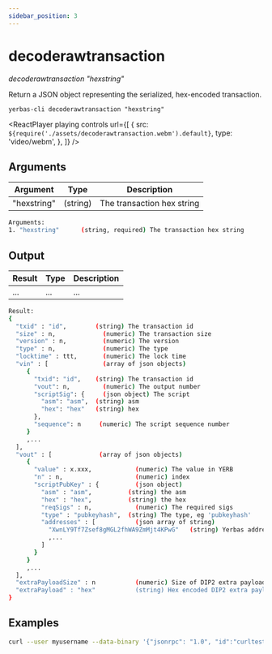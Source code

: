 ```yaml
---
sidebar_position: 3
---
```



# decoderawtransaction

_decoderawtransaction "hexstring"_

Return a JSON object representing the serialized, hex-encoded transaction.

`yerbas-cli decoderawtransaction "hexstring"`

<ReactPlayer
  playing
  controls
  url={[
    {
      src: `${require('./assets/decoderawtransaction.webm').default}`,
      type: 'video/webm',
    },
  ]}
/>

## Arguments

| Argument    | Type     | Description                |
| ----------- | -------- | -------------------------- |
| "hexstring" | (string) | The transaction hex string |

```bash
Arguments:
1. "hexstring"      (string, required) The transaction hex string
```

## Output

| Result | Type | Description |
| ------ | ---- | ----------- |
| ...    | ...  | ...         |

```bash
Result:
{
  "txid" : "id",        (string) The transaction id
  "size" : n,             (numeric) The transaction size
  "version" : n,          (numeric) The version
  "type" : n,             (numeric) The type
  "locktime" : ttt,       (numeric) The lock time
  "vin" : [               (array of json objects)
     {
       "txid": "id",    (string) The transaction id
       "vout": n,         (numeric) The output number
       "scriptSig": {     (json object) The script
         "asm": "asm",  (string) asm
         "hex": "hex"   (string) hex
       },
       "sequence": n     (numeric) The script sequence number
     }
     ,...
  ],
  "vout" : [             (array of json objects)
     {
       "value" : x.xxx,            (numeric) The value in YERB
       "n" : n,                    (numeric) index
       "scriptPubKey" : {          (json object)
         "asm" : "asm",          (string) the asm
         "hex" : "hex",          (string) the hex
         "reqSigs" : n,            (numeric) The required sigs
         "type" : "pubkeyhash",  (string) The type, eg 'pubkeyhash'
         "addresses" : [           (json array of string)
           "XwnLY9Tf7Zsef8gMGL2fhWA9ZmMjt4KPwG"   (string) Yerbas address
           ,...
         ]
       }
     }
     ,...
  ],
  "extraPayloadSize" : n           (numeric) Size of DIP2 extra payload. Only present if it's a special TX
  "extraPayload" : "hex"           (string) Hex encoded DIP2 extra payload data. Only present if it's a special TX
}
```

## Examples

```bash
curl --user myusername --data-binary '{"jsonrpc": "1.0", "id":"curltest", "method": "decoderawtransaction", "params": ["hexstring"] }' -H 'content-type: text/plain;' http://127.0.0.1:9998/
```

